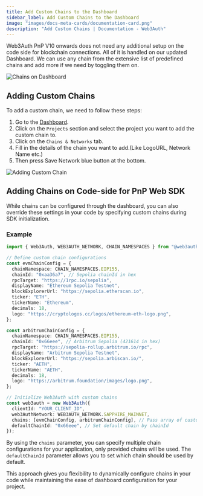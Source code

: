 ```yaml
---
title: Add Custom Chains to the Dashboard
sidebar_label: Add Custom Chains to the Dashboard
image: "images/docs-meta-cards/documentation-card.png"
description: "Add Custom Chains | Documentation - Web3Auth"
---
```


Web3Auth PnP V10 onwards does not need any additional setup on the code side for blockchain
connections. All of it is handled on our updated Dashboard. We can use any chain from the extensive
list of predefined chains and add more if we need by toggling them on.

![Chains on Dashboard](https://i.ibb.co/4nCD2GTJ/chains.gif)

## Adding Custom Chains

To add a custom chain, we need to follow these steps:

1. Go to the [Dashboard](https://dashboard.web3auth.io).
2. Click on the `Projects` section and select the project you want to add the custom chain to.
3. Click on the `Chains & Networks` tab.
4. Fill in the details of the chain you want to add.(Like LogoURL, Network Name etc.)
5. Then press Save Network blue button at the bottom.

![Adding Custom Chain](/images/connect-blockchain/add-a-chain-dashboard-v2.png)

## Adding Chains on Code-side for PnP Web SDK

While chains can be configured through the dashboard, you can also override these settings in your
code by specifying custom chains during SDK initialization.

### Example

```typescript title="App.tsx"
import { Web3Auth, WEB3AUTH_NETWORK, CHAIN_NAMESPACES } from "@web3auth/modal";

// Define custom chain configurations
const evmChainConfig = {
  chainNamespace: CHAIN_NAMESPACES.EIP155,
  chainId: "0xaa36a7", // Sepolia chainId in hex
  rpcTarget: "https://1rpc.io/sepolia",
  displayName: "Ethereum Sepolia Testnet",
  blockExplorerUrl: "https://sepolia.etherscan.io",
  ticker: "ETH",
  tickerName: "Ethereum",
  decimals: 18,
  logo: "https://cryptologos.cc/logos/ethereum-eth-logo.png",
};

const arbitrumChainConfig = {
  chainNamespace: CHAIN_NAMESPACES.EIP155,
  chainId: "0x66eee", // Arbitrum Sepolia (421614 in hex)
  rpcTarget: "https://sepolia-rollup.arbitrum.io/rpc",
  displayName: "Arbitrum Sepolia Testnet",
  blockExplorerUrl: "https://sepolia.arbiscan.io/",
  ticker: "AETH",
  tickerName: "AETH",
  decimals: 18,
  logo: "https://arbitrum.foundation/images/logo.png",
};

// Initialize Web3Auth with custom chains
const web3auth = new Web3Auth({
  clientId: "YOUR_CLIENT_ID",
  web3AuthNetwork: WEB3AUTH_NETWORK.SAPPHIRE_MAINNET,
  chains: [evmChainConfig, arbitrumChainConfig], // Pass array of custom chains
  defaultChainId: "0x66eee", // Set default chain by chainId
});
```

By using the `chains` parameter, you can specify multiple chain configurations for your application,
only provided chains will be used. The `defaultChainId` parameter allows you to set which chain
should be used by default.

This approach gives you flexibility to dynamically configure chains in your code while maintaining
the ease of dashboard configuration for your project.

